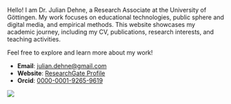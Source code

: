Hello! I am Dr. Julian Dehne, a Research Associate at the University of Göttingen. My work focuses on educational technologies, public sphere and digital media, and empirical methods. This website showcases my academic journey, including my CV, publications, research interests, and teaching activities.

Feel free to explore and learn more about my work!

- **Email**: [julian.dehne@gmail.com](mailto:julian.dehne@gmail.com)
- **Website**: [ResearchGate Profile](https://www.researchgate.net/profile/Julian-Dehne)
- **Orcid**: [0000-0001-9265-9619](https://orcid.org/0000-0001-9265-9619)

![](img/julian_profile.jpg)
